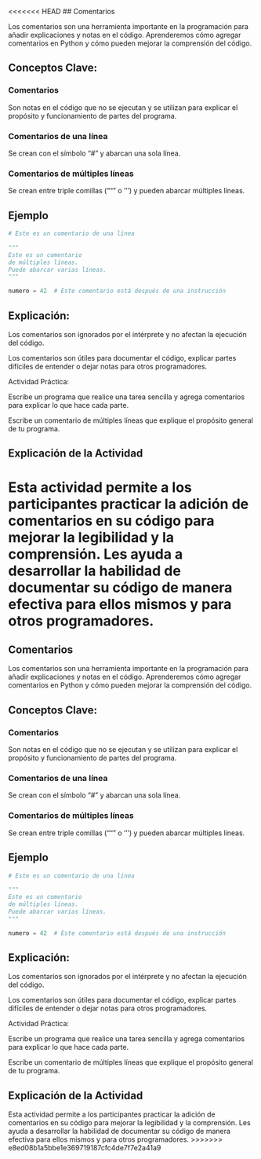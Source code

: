 <<<<<<< HEAD
## Comentarios

Los comentarios son una herramienta importante en la programación para añadir explicaciones y notas en el código. Aprenderemos cómo agregar comentarios en Python y cómo pueden mejorar la comprensión del código.

## Conceptos Clave:

### Comentarios

Son notas en el código que no se ejecutan y se utilizan para explicar el propósito y funcionamiento de partes del programa.

### Comentarios de una línea

Se crean con el símbolo "#" y abarcan una sola línea.

### Comentarios de múltiples líneas

Se crean entre triple comillas (""" o ''') y pueden abarcar múltiples líneas.

## Ejemplo

```python
# Este es un comentario de una línea

"""
Este es un comentario
de múltiples líneas.
Puede abarcar varias líneas.
"""

numero = 42  # Este comentario está después de una instrucción
```

## Explicación:

Los comentarios son ignorados por el intérprete y no afectan la ejecución del código.

Los comentarios son útiles para documentar el código, explicar partes difíciles de entender o dejar notas para otros programadores.

::: {.callout-important}

Actividad Práctica:

Escribe un programa que realice una tarea sencilla y agrega comentarios para explicar lo que hace cada parte.

Escribe un comentario de múltiples líneas que explique el propósito general de tu programa.
::: 

## Explicación de la Actividad

Esta actividad permite a los participantes practicar la adición de comentarios en su código para mejorar la legibilidad y la comprensión. Les ayuda a desarrollar la habilidad de documentar su código de manera efectiva para ellos mismos y para otros programadores.
=======
## Comentarios

Los comentarios son una herramienta importante en la programación para añadir explicaciones y notas en el código. Aprenderemos cómo agregar comentarios en Python y cómo pueden mejorar la comprensión del código.

## Conceptos Clave:

### Comentarios

Son notas en el código que no se ejecutan y se utilizan para explicar el propósito y funcionamiento de partes del programa.

### Comentarios de una línea

Se crean con el símbolo "#" y abarcan una sola línea.

### Comentarios de múltiples líneas

Se crean entre triple comillas (""" o ''') y pueden abarcar múltiples líneas.

## Ejemplo

```python
# Este es un comentario de una línea

"""
Este es un comentario
de múltiples líneas.
Puede abarcar varias líneas.
"""

numero = 42  # Este comentario está después de una instrucción
```

## Explicación:

Los comentarios son ignorados por el intérprete y no afectan la ejecución del código.

Los comentarios son útiles para documentar el código, explicar partes difíciles de entender o dejar notas para otros programadores.

::: {.callout-important}

Actividad Práctica:

Escribe un programa que realice una tarea sencilla y agrega comentarios para explicar lo que hace cada parte.

Escribe un comentario de múltiples líneas que explique el propósito general de tu programa.
::: 

## Explicación de la Actividad

Esta actividad permite a los participantes practicar la adición de comentarios en su código para mejorar la legibilidad y la comprensión. Les ayuda a desarrollar la habilidad de documentar su código de manera efectiva para ellos mismos y para otros programadores.
>>>>>>> e8ed08b1a5bbe1e369719187cfc4de7f7e2a41a9
